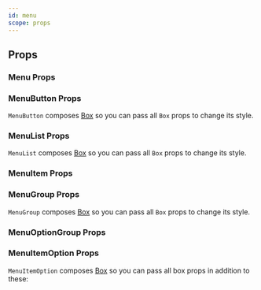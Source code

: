 ```yaml
---
id: menu
scope: props
---
```


## Props

### Menu Props

<PropsTable of='Menu' />

### MenuButton Props

`MenuButton` composes [Box](/docs/components/layout/box) so you can pass all
`Box` props to change its style.

### MenuList Props

`MenuList` composes [Box](/docs/components/layout/box) so you can pass all `Box`
props to change its style.

<PropsTable of='MenuList' />

### MenuItem Props

<PropsTable of='MenuItem' />

### MenuGroup Props

`MenuGroup` composes [Box](/docs/components/layout/box) so you can pass all
`Box` props to change its style.

### MenuOptionGroup Props

<PropsTable of='MenuOptionGroup' />

### MenuItemOption Props

`MenuItemOption` composes [Box](/docs/components/layout/box) so you can pass all
box props in addition to these:

<PropsTable of='MenuItemOption' />
